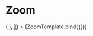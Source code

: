 

<Meta title="Components/Zoom" />


# Zoom

<Canvas>
  <Story
    name="Zoom"
    args={{}}
    decorators={[
      Story => (
        <ThreekitProvider
          threekitEnv="preview"
          project={{
            credentials: {
              preview: {
                publicToken: '5df547d4-9d0d-431c-b04c-1c96eec73f53',
                orgId: '3ba9a3d4-8c19-411a-85e6-277ca93e8836',
              },
            },
            products: {
              preview: {
                assetId: '04e7f832-622f-4375-89c8-299519237aeb',
              },
            },
          }}
        >
          <Story />
        </ThreekitProvider>
      ),
    ]}
  >
    {ZoomTemplate.bind({})}
  </Story>
</Canvas>
